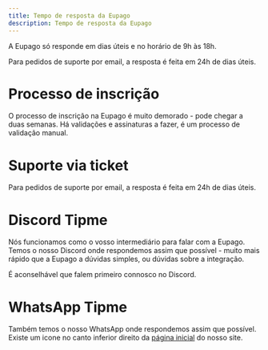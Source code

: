 ```yaml
---
title: Tempo de resposta da Eupago
description: Tempo de resposta da Eupago
---
```


A Eupago só responde em dias úteis e no horário de 9h às 18h.

Para pedidos de suporte por email, a resposta é feita em 24h de dias úteis.

# Processo de inscrição

O processo de inscrição na Eupago é muito demorado - pode chegar a duas semanas. Há validações e assinaturas a fazer, é um processo de validação manual.

# Suporte via ticket

Para pedidos de suporte por email, a resposta é feita em 24h de dias úteis.

# Discord Tipme

Nós funcionamos como o vosso intermediário para falar com a Eupago. Temos o nosso Discord onde respondemos assim que possível - muito mais rápido que a Eupago a dúvidas simples, ou dúvidas sobre a integração.

É aconselhável que falem primeiro connosco no Discord.

# WhatsApp Tipme

Também temos o nosso WhatsApp onde respondemos assim que possível. Existe um icone no canto inferior direito da [página inicial](https://tipme.to) do nosso site.
